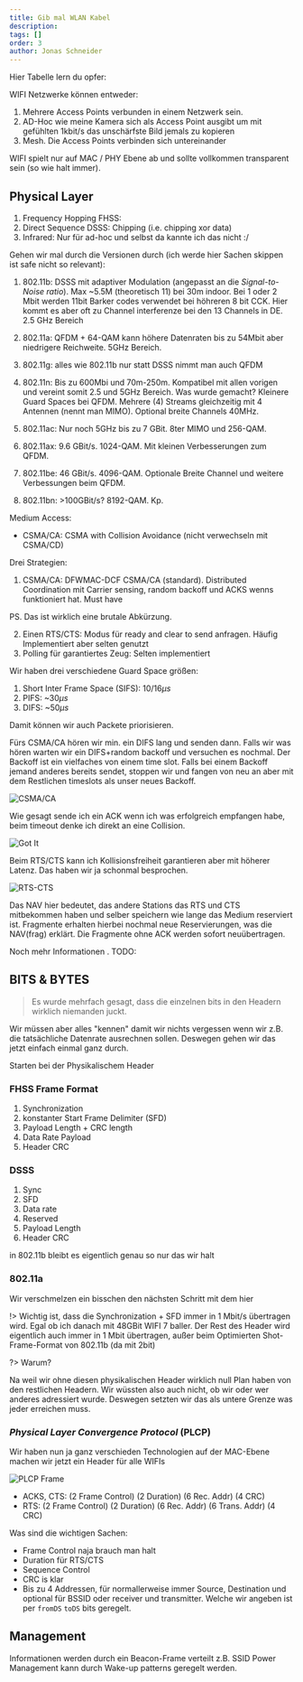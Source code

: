 ```yaml
---
title: Gib mal WLAN Kabel
description: 
tags: []
order: 3
author: Jonas Schneider
---
```


Hier Tabelle lern du opfer:

WIFI Netzwerke können entweder:
1. Mehrere Access Points verbunden in einem Netzwerk sein.
2. AD-Hoc wie meine Kamera sich als Access Point ausgibt um mit gefühlten 1kbit/s das unschärfste Bild jemals zu kopieren
3. Mesh. Die Access Points verbinden sich untereinander

WIFI spielt nur auf MAC / PHY Ebene ab und sollte vollkommen transparent sein (so wie halt immer).


## Physical Layer

1. Frequency Hopping FHSS: 
2. Direct Sequence DSSS: Chipping (i.e. chipping xor data)
3. Infrared: Nur für ad-hoc und selbst da kannte ich das nicht :/

Gehen wir mal durch die Versionen durch (ich werde hier Sachen skippen ist safe nicht so relevant):
1. 802.11b: DSSS mit adaptiver Modulation (angepasst an die _Signal-to-Noise ratio_). Max ~5.5M (theoretisch 11) bei 30m indoor. Bei 1 oder 2 Mbit werden 11bit Barker codes verwendet bei höhreren 8 bit CCK. Hier kommt es aber oft zu Channel interferenze bei den 13 Channels in DE. 2.5 GHz Bereich

2. 802.11a: QFDM + 64-QAM kann höhere Datenraten bis zu 54Mbit aber niedrigere Reichweite. 5GHz Bereich.
3. 802.11g: alles wie 802.11b nur statt DSSS nimmt man auch QFDM
4. 802.11n: Bis zu 600Mbi und 70m-250m. Kompatibel mit allen vorigen und vereint somit 2.5 und 5GHz Bereich.
	Was wurde gemacht? Kleinere Guard Spaces bei QFDM. Mehrere (4) Streams gleichzeitig mit 4 Antennen (nennt man MIMO). Optional breite Channels 40MHz.
5. 802.11ac: Nur noch 5GHz bis zu 7 GBit. 8ter MIMO und 256-QAM.
6. 802.11ax: 9.6 GBit/s. 1024-QAM. Mit kleinen Verbesserungen zum QFDM.
7. 802.11be: 46 GBit/s. 4096-QAM. Optionale Breite Channel und weitere Verbessungen beim QFDM.
8. 802.11bn: >100GBit/s? 8192-QAM. Kp.

Medium Access:
- CSMA/CA: CSMA with Collision Avoidance (nicht verwechseln mit CSMA/CD)

Drei Strategien:
1. CSMA/CA: DFWMAC-DCF CSMA/CA (standard). Distributed Coordination mit Carrier sensing, random backoff und ACKS wenns funktioniert hat. Must have

PS. Das ist wirklich eine brutale Abkürzung.

2. Einen RTS/CTS: Modus für ready and clear to send anfragen. Häufig Implementiert aber selten genutzt
3. Polling für garantiertes Zeug: Selten implementiert

Wir haben drei verschiedene Guard Space größen:
1. Short Inter Frame Space (SIFS): $10/16\mu s$
2. PIFS: ~$30\mu s$
3. DIFS: ~$50\mu s$

Damit können wir auch Packete priorisieren.

Fürs CSMA/CA hören wir min. ein DIFS lang und senden dann. Falls wir was hören warten wir ein DIFS+random backoff und versuchen es nochmal.
Der Backoff ist ein vielfaches von einem time slot. Falls bei einem Backoff jemand anderes bereits sendet, stoppen wir und fangen von neu an aber mit dem Restlichen timeslots als unser neues Backoff.

![CSMA/CA](/summary-assets/syscom/mit/csmaca.png)

Wie gesagt sende ich ein ACK wenn ich was erfolgreich empfangen habe, beim timeout denke ich direkt an eine Collision.

![Got It](https://media4.giphy.com/media/v1.Y2lkPTc5MGI3NjExc2RoMGo1ZDVuc3RtdGlpMzZveHMwdzVlZTNzdXU5bnc3bXcyNGx6cCZlcD12MV9pbnRlcm5hbF9naWZfYnlfaWQmY3Q9Zw/syQ4KY566ul38mZioG/giphy.gif)

Beim RTS/CTS kann ich Kollisionsfreiheit garantieren aber mit höherer Latenz. Das haben wir ja schonmal besprochen.

![RTS-CTS](/summary-assets/syscom/mit/wifi-rts-cts.png)

Das NAV hier bedeutet, das andere Stations das RTS und CTS mitbekommen haben und selber speichern wie lange das Medium reserviert ist. Fragmente erhalten hierbei nochmal neue Reservierungen, was die NAV(frag) erklärt. Die Fragmente ohne ACK werden sofort neuübertragen.


Noch mehr Informationen .
TODO: 

## BITS & BYTES

> Es wurde mehrfach gesagt, dass die einzelnen bits in den Headern wirklich niemanden juckt. 

Wir müssen aber alles "kennen" damit wir nichts vergessen wenn wir z.B. die tatsächliche Datenrate ausrechnen sollen. Deswegen gehen wir das jetzt einfach einmal ganz durch.

Starten bei der Physikalischem Header

### FHSS Frame Format

1. Synchronization
2. konstanter Start Frame Delimiter (SFD)
3. Payload Length + CRC length
4. Data Rate Payload
5. Header CRC

### DSSS 

1. Sync
2. SFD
3. Data rate 
4. Reserved
5. Payload Length
6. Header CRC

in 802.11b bleibt es eigentlich genau so nur das wir halt 

### 802.11a
Wir verschmelzen ein bisschen den nächsten Schritt mit dem hier

!> Wichtig ist, dass die Synchronization + SFD immer in 1 Mbit/s übertragen wird. Egal ob ich danach mit 48GBit WIFI 7 baller. Der Rest des Header wird eigentlich auch immer in 1 Mbit übertragen, außer beim Optimierten Shot-Frame-Format von 802.11b (da mit 2bit)

?> Warum? 

Na weil wir ohne diesen physikalischen Header wirklich null Plan haben von den restlichen Headern. Wir wüssten also auch nicht, ob wir oder wer anderes adressiert wurde. Deswegen setzten wir das als untere Grenze was jeder erreichen muss.

### _Physical Layer Convergence Protocol_ (PLCP)

Wir haben nun ja ganz verschieden Technologien auf der MAC-Ebene machen wir jetzt ein Header für alle WIFIs


![PLCP Frame](/summary-assets/syscom/mit/plcp.png)

- ACKS, CTS: (2 Frame Control) (2 Duration) (6 Rec. Addr) (4 CRC)
- RTS: (2 Frame Control) (2 Duration) (6 Rec. Addr) (6 Trans. Addr) (4 CRC)

Was sind die wichtigen Sachen:
- Frame Control naja brauch man halt
- Duration für RTS/CTS
- Sequence Control 
- CRC is klar
- Bis zu 4 Addressen, für normallerweise immer Source, Destination und optional für BSSID oder receiver und transmitter. Welche wir angeben ist per `fromDS` `toDS` bits geregelt.

## Management

Informationen werden durch ein Beacon-Frame verteilt z.B. SSID
Power Management kann durch Wake-up patterns geregelt werden.
